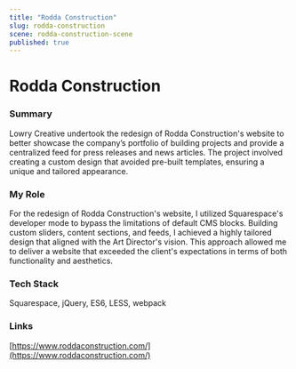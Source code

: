 ```yaml
---
title: "Rodda Construction"
slug: rodda-construction
scene: rodda-construction-scene
published: true
---
```


<div className="relative size-full pt-header">
<div className="flex flex-col size-full justify-center">
<Container className="prose prose-white">

# Rodda Construction

### Summary

Lowry Creative undertook the redesign of Rodda Construction's website to better showcase the company’s portfolio of building projects and provide a centralized feed for press releases and news articles. The project involved creating a custom design that avoided pre-built templates, ensuring a unique and tailored appearance.

### My Role

For the redesign of Rodda Construction's website, I utilized Squarespace's developer mode to bypass the limitations of default CMS blocks. Building custom sliders, content sections, and feeds, I achieved a highly tailored design that aligned with the Art Director's vision. This approach allowed me to deliver a website that exceeded the client's expectations in terms of both functionality and aesthetics.

### Tech Stack

Squarespace, jQuery, ES6, LESS, webpack

### Links

[https://www.roddaconstruction.com/](https://www.roddaconstruction.com/)

</Container>
</div>
</div>
